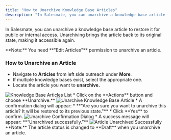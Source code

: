 ```yaml
---
title: "How to Unarchive Knowledge Base Articles"
description: "In Salesmate, you can unarchive a knowledge base article to restore it for public or internal access. Unarchiving brings the article back to its origi..."
---
```


In Salesmate, you can unarchive a knowledge base article to restore it for public or internal access. Unarchiving brings the article back to its original state, making it accessible again.

<Note>
**Note:** You need **"Edit Articles"** permission to unarchive an article.
</Note>

### How to Unarchive an Article

*   Navigate to **Articles** from left side outreach under **More**.
*   If multiple knowledge bases exist, select the appropriate one.
*   Locate the article you want to **unarchive.**

<img src="https://support.salesmate.io/hc/article_attachments/47671119409945"   alt="Knowledge Base Articles List" />
*   Click on the **Actions** button and choose **Unarchive.**

<img src="https://support.salesmate.io/hc/article_attachments/47671836100377"   alt="Unarchive Knowledge Base Article" />
*   A confirmation dialog will appear:
    *   **"Are you sure you want to unarchive this article? It will be restored to its previous state."**
*   Click **Yes** to confirm.

<img src="https://support.salesmate.io/hc/article_attachments/47671836103065"   alt="Unarchive Confirmation Dialog" />
*   A success message will appear: **“Unarchived successfully.”**

<img src="https://support.salesmate.io/hc/article_attachments/47671877172377"   alt="Article Unarchived Successfully" />
<Note>
**Note:** The article status is changed to **Draft** when you unarchive an article.
</Note>